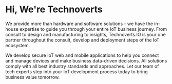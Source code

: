 # Hi, We're Technoverts

We provide more than hardware and software solutions - we have the in-house expertise to guide you through your entire IoT business journey. From consult to design and manufacturing to insights, Technoverts.IO is your one partner throughout the consult, develop and deployment steps of the IoT ecosystem.

We develop secure IoT web and mobile applications to help you connect and manage devices and make business data-driven decisions. All solutions comply with all best industry standards and approaches. Let our team of tech experts step into your IoT development process today to bring business value tomorrow.
